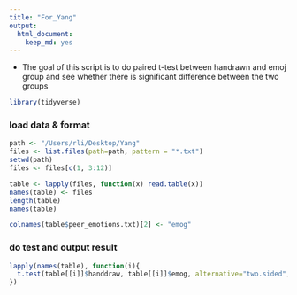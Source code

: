```yaml
---
title: "For_Yang"
output: 
  html_document: 
    keep_md: yes
---
```


* The goal of this script is to do paired t-test between handrawn and emoj group and see whether
there is significant difference between the two groups 

```r
library(tidyverse)
```

### load data & format 
```r
path <- "/Users/rli/Desktop/Yang"
files <- list.files(path=path, pattern = "*.txt")
setwd(path)
files <- files[c(1, 3:12)]

table <- lapply(files, function(x) read.table(x)) 
names(table) <- files 
length(table)
names(table) 

colnames(table$peer_emotions.txt)[2] <- "emog"
```

### do test and output result 
```r
lapply(names(table), function(i){
  t.test(table[[i]]$handdraw, table[[i]]$emog, alternative="two.sided",mu=0,paired=T) 
}) 
```

